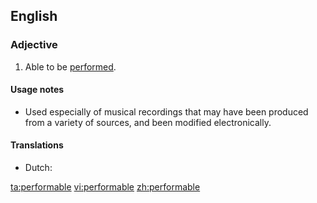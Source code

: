 ==English==

===Adjective===
{{en-adj}}

# Able to be [[performed]].

====Usage notes====
* Used especially of musical recordings that may have been produced from a variety of sources, and been modified electronically.

====Translations====
{{trans-top|able to be performed}}
* Dutch: {{t|nl|speelbaar}}
{{trans-mid}}
{{trans-bottom}}

[[ta:performable]]
[[vi:performable]]
[[zh:performable]]